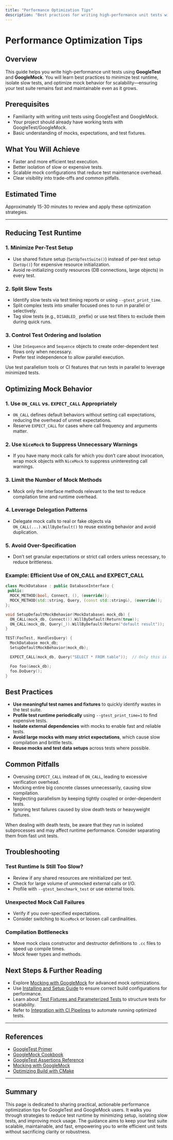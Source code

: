```yaml
---
title: "Performance Optimization Tips"
description: "Best practices for writing high-performance unit tests with GoogleTest and GoogleMock. Learn about minimizing test runtime, isolating slow tests, and optimizing mock behavior for scalability."
---
```


# Performance Optimization Tips

## Overview
This guide helps you write high-performance unit tests using **GoogleTest** and **GoogleMock**. You will learn best practices to minimize test runtime, isolate slow tests, and optimize mock behavior for scalability—ensuring your test suite remains fast and maintainable even as it grows.

## Prerequisites
- Familiarity with writing unit tests using GoogleTest and GoogleMock.
- Your project should already have working tests with GoogleTest/GoogleMock.
- Basic understanding of mocks, expectations, and test fixtures.

## What You Will Achieve
- Faster and more efficient test execution.
- Better isolation of slow or expensive tests.
- Scalable mock configurations that reduce test maintenance overhead.
- Clear visibility into trade-offs and common pitfalls.

## Estimated Time
Approximately 15-30 minutes to review and apply these optimization strategies.

---

## Reducing Test Runtime

### 1. Minimize Per-Test Setup
- Use shared fixture setup (`SetUpTestSuite()`) instead of per-test setup (`SetUp()`) for expensive resource initialization.
- Avoid re-initializing costly resources (DB connections, large objects) in every test.

### 2. Split Slow Tests
- Identify slow tests via test timing reports or using `--gtest_print_time`.
- Split complex tests into smaller focused ones to run in parallel or selectively.
- Tag slow tests (e.g., `DISABLED_` prefix) or use test filters to exclude them during quick runs.

### 3. Control Test Ordering and Isolation
- Use `InSequence` and `Sequence` objects to create order-dependent test flows only when necessary.
- Prefer test independence to allow parallel execution.

<Tip>
Use test parallelism tools or CI features that run tests in parallel to leverage minimized tests.
</Tip>

## Optimizing Mock Behavior

### 1. Use `ON_CALL` vs. `EXPECT_CALL` Appropriately
- `ON_CALL` defines default behaviors without setting call expectations, reducing the overhead of unmet expectations.
- Reserve `EXPECT_CALL` for cases where call frequency and arguments matter.

### 2. Use `NiceMock` to Suppress Unnecessary Warnings
- If you have many mock calls for which you don’t care about invocation, wrap mock objects with `NiceMock` to suppress uninteresting call warnings.

### 3. Limit the Number of Mock Methods
- Mock only the interface methods relevant to the test to reduce compilation time and runtime overhead.

### 4. Leverage Delegation Patterns
- Delegate mock calls to real or fake objects via `ON_CALL(...).WillByDefault()` to reuse existing behavior and avoid duplication.

### 5. Avoid Over-Specification
- Don’t set granular expectations or strict call orders unless necessary, to reduce brittleness.

### Example: Efficient Use of ON_CALL and EXPECT_CALL
```cpp
class MockDatabase : public DatabaseInterface {
 public:
  MOCK_METHOD(bool, Connect, (), (override));
  MOCK_METHOD(std::string, Query, (const std::string&), (override));
};

void SetupDefaultMockBehavior(MockDatabase& mock_db) {
  ON_CALL(mock_db, Connect()).WillByDefault(Return(true));
  ON_CALL(mock_db, Query(_)).WillByDefault(Return("default result"));
}

TEST(FooTest, HandlesQuery) {
  MockDatabase mock_db;
  SetupDefaultMockBehavior(mock_db);

  EXPECT_CALL(mock_db, Query("SELECT * FROM table"));  // Only this is expected

  Foo foo(&mock_db);
  foo.DoQuery();
}
```

## Best Practices

- **Use meaningful test names and fixtures** to quickly identify wastes in the test suite.
- **Profile test runtime periodically** using `--gtest_print_time=1` to find expensive tests.
- **Isolate external dependencies** with mocks to enable fast and reliable tests.
- **Avoid large mocks with many strict expectations**, which cause slow compilation and brittle tests.
- **Reuse mocks and test data setups** across tests where possible.

## Common Pitfalls

- Overusing `EXPECT_CALL` instead of `ON_CALL`, leading to excessive verification overhead.
- Mocking entire big concrete classes unnecessarily, causing slow compilation.
- Neglecting parallelism by keeping tightly coupled or order-dependent tests.
- Ignoring test failures caused by slow death tests or heavyweight fixtures.

<Tip>
When dealing with death tests, be aware that they run in isolated subprocesses and may affect runtime performance. Consider separating them from fast unit tests.
</Tip>

## Troubleshooting

### Test Runtime Is Still Too Slow?
- Review if any shared resources are reinitialized per test.
- Check for large volume of unmocked external calls or I/O.
- Profile with `--gtest_benchmark_test` or use external tools.

### Unexpected Mock Call Failures
- Verify if you over-specified expectations.
- Consider switching to `NiceMock` or loosen call cardinalities.

### Compilation Bottlenecks
- Move mock class constructor and destructor definitions to `.cc` files to speed up compile times.
- Mock fewer types and methods.

## Next Steps & Further Reading
- Explore [Mocking with GoogleMock](https://google.github.io/googletest/gmock_cook_book.html) for advanced mock optimizations.
- Use [Installing and Setup Guide](https://google.github.io/googletest/installation.html) to ensure correct build configurations for performance.
- Learn about [Test Fixtures and Parameterized Tests](https://google.github.io/googletest/primer.html#value-parameterized-tests) to structure tests for scalability.
- Refer to [Integration with CI Pipelines](https://google.github.io/googletest/integration.html) to automate running optimized tests.

---

## References
- [GoogleTest Primer](https://google.github.io/googletest/primer.html)
- [GoogleMock Cookbook](https://google.github.io/googletest/gmock_cook_book.html)
- [GoogleTest Assertions Reference](https://google.github.io/googletest/reference/assertions.html)
- [Mocking with GoogleMock](https://google.github.io/googletest/gmock_for_dummies.html)
- [Optimizing Build with CMake](https://github.com/google/googletest/blob/main/googletest/cmake/internal_utils.cmake)

---

## Summary
This page is dedicated to sharing practical, actionable performance optimization tips for GoogleTest and GoogleMock users. It walks you through strategies to reduce test runtime by minimizing setup, isolating slow tests, and improving mock usage. The guidance aims to keep your test suite scalable, maintainable, and fast, empowering you to write efficient unit tests without sacrificing clarity or robustness.
